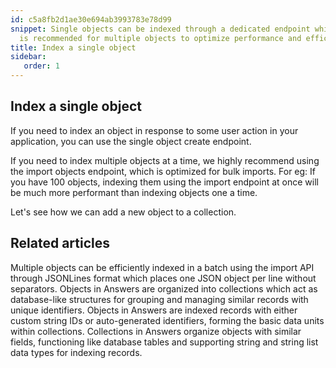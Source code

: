 ```yaml
---
id: c5a8fb2d1ae30e694ab3993783e78d99
snippet: Single objects can be indexed through a dedicated endpoint while bulk indexing
  is recommended for multiple objects to optimize performance and efficiency.
title: Index a single object
sidebar:
   order: 1
---
```


## Index a single object


If you need to index an object in response to some user action in your application, you can use the single object create endpoint.

If you need to index multiple objects at a time, we highly recommend using the import objects endpoint, which is optimized for bulk imports. For eg: If you have 100 objects, indexing them using the import endpoint at once will be much more performant than indexing objects one a time.

Let's see how we can add a new object to a collection.



<PageTree />


## Related articles
<CardGrid>
<LinkTitleCard header="<b>Objects > Index multiple objects</b>" href="/products/answers/objects/index-muliple-objects/" > Multiple objects can be efficiently indexed in a batch using the import API through JSONLines format which places one JSON object per line without separators. </LinkTitleCard>
<LinkTitleCard header="<b>Answers > Collections</b>" href="/products/answers/collections/" > Objects in Answers are organized into collections which act as database-like structures for grouping and managing similar records with unique identifiers. </LinkTitleCard>
<LinkTitleCard header="<b>Answers > Objects</b>" href="/products/answers/objects/" > Objects in Answers are indexed records with either custom string IDs or auto-generated identifiers, forming the basic data units within collections. </LinkTitleCard>
<LinkTitleCard header="<b>Collections > Create a collection</b>" href="/products/answers/collections/create-collection/" > Collections in Answers organize objects with similar fields, functioning like database tables and supporting string and string list data types for indexing records. </LinkTitleCard>
</CardGrid>